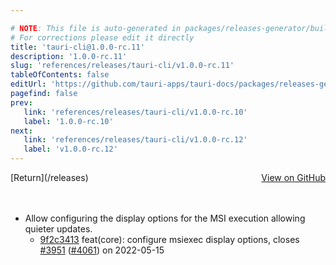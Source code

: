 ```yaml
---

# NOTE: This file is auto-generated in packages/releases-generator/build.ts
# For corrections please edit it directly
title: 'tauri-cli@1.0.0-rc.11'
description: '1.0.0-rc.11'
slug: 'references/releases/tauri-cli/v1.0.0-rc.11'
tableOfContents: false
editUrl: 'https://github.com/tauri-apps/tauri-docs/packages/releases-generator/build.ts'
pagefind: false
prev:
   link: 'references/releases/tauri-cli/v1.0.0-rc.10'
   label: '1.0.0-rc.10'
next:
   link: 'references/releases/tauri-cli/v1.0.0-rc.12'
   label: 'v1.0.0-rc.12'
---
```


			

<ReleaseSidebar slug="references/releases/tauri-cli"  packageName="tauri-cli" />

<div style="margin-bottom:3rem; display: flex; justify-content: space-between; align-items: center"><span>[Return](/releases)</span><span><a href="https://github.com/tauri-apps/tauri/releases/tag/tauri-cli-v1.0.0-rc.11">View on GitHub</a></span></div>

- Allow configuring the display options for the MSI execution allowing quieter updates.
  - [9f2c3413](https://www.github.com/tauri-apps/tauri/commit/9f2c34131952ea83c3f8e383bc3cec7e1450429f) feat(core): configure msiexec display options, closes [#3951](https://www.github.com/tauri-apps/tauri/pull/3951) ([#4061](https://www.github.com/tauri-apps/tauri/pull/4061)) on 2022-05-15

